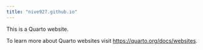 ```yaml
---
title: "nive927.github.io"
---
```


This is a Quarto website.

To learn more about Quarto websites visit <https://quarto.org/docs/websites>.
